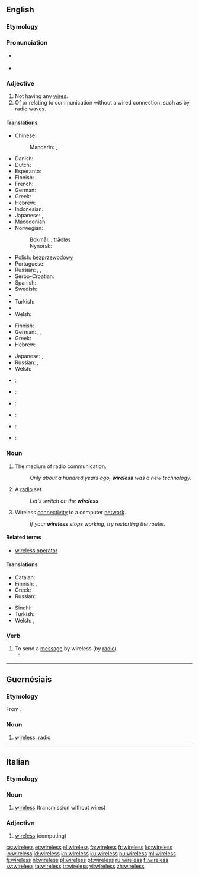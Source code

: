 ==English==

===Etymology===
{{suffix|wire|less}}

===Pronunciation===
* {{a|UK}} {{IPA|/ˈwaɪ.ə(ɹ).ləs/}}
* {{audio|en-us-wireless.ogg|Audio (US)}}

===Adjective===
{{en-adj|-}}

# Not having any [[wire]]s.
# Of or relating to communication without a wired connection, such as by radio waves.

====Translations====
{{trans-top|not having any wires}}
* Chinese:
*: Mandarin: {{t|cmn|無線|sc=Hani}}, {{t|cmn|无线|tr=wǔxiàn|sc=Hani}}
* Danish: {{t+|da|trådløs}}
* Dutch: {{t+|nl|draadloos}}
* Esperanto: {{t-|eo|sendrata}}
* Finnish: {{t+|fi|langaton}}
* French: {{t+|fr|sans fil}}
* German: {{t+|de|drahtlos}}
* Greek: {{t+|el|ασύρματος|m|tr=asýrmatos|sc=Grek}}
* Hebrew: {{t-|he|אלחוטי|tr=alkhutí}}
* Indonesian: {{t+|id|nirkabel}}
* Japanese: {{t-|ja|無線|tr=むせん, musen|sc=Jpan}}, {{t-|ja|ワイヤレス|tr=waiyaresu|sc=Jpan}}
* Macedonian: {{t-|mk|безжичен|m|tr=bézžičen}}
* Norwegian:
*: Bokmål: {{t-|no|trådlaus}}, [[trådløs]]
*: Nynorsk: {{t-|no|trådlaus}}
{{trans-mid}}
* Polish: [[bezprzewodowy]] {{m}}
* Portuguese: {{t-|pt|sem fio}}
* Russian: {{t+|ru|беспроводный|tr=bespróvodnyj|sc=Cyrl}}, {{t+|ru|беспроводной|tr=besprovodnój|sc=Cyrl}}, {{t+|ru|беспроволочный|tr=bespróvoločnyj|sc=Cyrl}}
* Serbo-Croatian: {{t-|sh|бежично|n|tr=bežično|sc=Cyrl}}
* Spanish: {{t-|es|inalámbrico|m}}
* Swedish: {{t+|sv|trådlös}}
* {{trreq|th}}
* Turkish: {{t+|tr|kablosuz}}
* {{trreq|vi}}
* Welsh: {{t-|cy|diwifr}}
{{trans-bottom}}

{{trans-top|of or relating to wireless telegraphy}}
* Finnish: {{t+|fi|langaton}}
* German: {{t+|de|drahtlos}}, {{t+|de|Funk|alt=Funk-}}, {{t+|de|Radio|alt=Radio-}}
* Greek: {{t+|el|ασύρματος|m|tr=asýrmatos|sc=Grek}}
* Hebrew: {{t-|he|אלחוטי}}
{{trans-mid}}
* Japanese: {{t-|ja|ワイヤレス|tr=waiyaresu|sc=Jpan}}, {{t-|ja|無線|tr=むせん, musen|sc=Jpan}}
* Russian: {{t+|ru|радио|tr=rádio-|alt=радио-|sc=Cyrl}}, {{t+|ru|беспроводной|tr=besprovodnój|sc=Cyrl}}
* Welsh: {{t-|cy|diwifr}}
{{trans-bottom}}

{{checktrans-top}}
* {{ttbc|nl}}: {{t+|nl|draadloos}}
* {{ttbc|fr}}: {{t+|fr|sans fil}}
* {{ttbc|de}}: {{t+|de|drahtlos}}
{{trans-mid}}
* {{ttbc|fa}}: {{t|fa|بی‌سیم|tr=bisim}}
* {{ttbc|sd}}: {{t|sd|ريتار}}
* {{ttbc|es}}: {{t-|es|inalámbrico}}
{{trans-bottom}}

===Noun===
{{wikipedia}}
{{en-noun|wirelesses}}

# {{context|uncountable|lang=en}} The medium of radio communication.
#: ''Only about a hundred years ago, '''wireless''' was a new technology.''
# {{context|dated|lang=en}} A [[radio]] set.
#: ''Let's switch on the '''wireless'''.''
# {{context|uncountable|lang=en}} Wireless [[connectivity]] to a computer [[network]].
#: ''If your '''wireless''' stops working, try restarting the router.''

====Related terms====
* [[wireless operator]]

====Translations====
{{trans-top|radio}}
* Catalan: {{t-|ca|ràdio|f}}
* Finnish: {{t-|fi|radioaallot|p}}, {{t-|fi|radioviestintä}}
* Greek: {{t+|el|ασύρματος|m|tr=asýrmatos|sc=Grek}}
* Russian: {{t+|ru|радио|n|tr=rádio|sc=Cyrl}}
{{trans-mid}}
* Sindhi: {{sd-Arab|[[ريتار]]}}
* Turkish: {{t+|tr|telsiz}}
* Welsh: {{t+|cy|radio|m}}, {{t-|cy|weiarles|m}}
{{trans-bottom}}

===Verb===
{{en-verb|wirelesses|wirelessing|wirelessed}}

# To send a [[message]] by wireless (by [[radio]])
#* {{quote-book|title=Flag and Fleet|author=William Charles Henry Wood|year=1919|passage=At 3:30 A.M. a huge Zeppelin flew across the British battle line, '''wirelessing''' down to any Germans still to the westward the best way to get home.}}

----

==Guernésiais==

===Etymology===
From {{etyl|en|roa-grn}} {{term|wireless|lang=en}}.

===Noun===
{{roa-grn-noun|m|pl=-}}

# [[#English|wireless]], [[radio]]

----

==Italian==

===Etymology===
{{etyl|en|it}}

===Noun===
{{head|it|noun|g=m|invariable}}

# [[#English|wireless]] (transmission without wires)

===Adjective===
{{head|it|adjective|invariable}}

# [[#English|wireless]] (computing)

[[cs:wireless]]
[[et:wireless]]
[[el:wireless]]
[[fa:wireless]]
[[fr:wireless]]
[[ko:wireless]]
[[io:wireless]]
[[id:wireless]]
[[kn:wireless]]
[[ku:wireless]]
[[hu:wireless]]
[[ml:wireless]]
[[fj:wireless]]
[[nl:wireless]]
[[pl:wireless]]
[[pt:wireless]]
[[ru:wireless]]
[[fi:wireless]]
[[sv:wireless]]
[[ta:wireless]]
[[tr:wireless]]
[[vi:wireless]]
[[zh:wireless]]